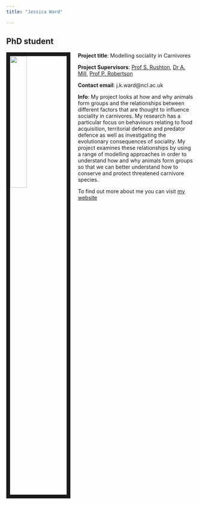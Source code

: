 ---
title: "Jessica Ward"

---


## PhD student

<img src= "_site/images/jward.jpg" style="width:30%; border:10px solid; margin-right: 20px" align= "left"> 

**Project title**: Modelling sociality in Carnivores


**Project Supervisors**: [Prof S. Rushton](https://www.ncl.ac.uk/nes/staff/profile/stevenrushton.html#background), [Dr A. Mill](https://www.ncl.ac.uk/nes/staff/profile/aileenmill.html#research), [Prof P. Robertson](https://www.ncl.ac.uk/nes/staff/profile/peterrobertson.html#background)

**Contact email**: j.k.ward@ncl.ac.uk

**Info**: My project looks at how and why animals form groups and the relationships between different factors that are thought to influence sociality in carnivores. My research has a particular focus on behaviours relating to food acquisition, territorial defence and predator defence as well as investigating the evolutionary consequences of sociality. My project examines these relationships by using a range of modelling approaches in order to understand how and why animals form groups so that we can better understand how to conserve and protect threatened carnivore species. 

To find out more about me you can visit [my website](https://jkrward.github.io)


